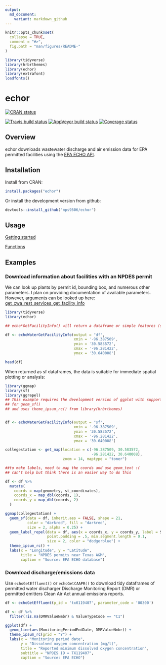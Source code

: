 ```yaml
---
output:
  md_document:
    variant: markdown_github
---
```


<!-- README.md is generated from README.Rmd. Please edit that file -->

```r
knitr::opts_chunk$set(
  collapse = TRUE,
  comment = "#>",
  fig.path = "man/figures/README-"
)

library(tidyverse)
library(hrbrthemes)
library(echor)
library(extrafont)
loadfonts()
```

# echor
[![CRAN status](https://www.r-pkg.org/badges/version/echor)](https://cran.r-project.org/package=echor)

[![Travis build status](https://travis-ci.org/mps9506/echor.svg?branch=master)](https://travis-ci.org/mps9506/echor)
[![AppVeyor build status](https://ci.appveyor.com/api/projects/status/github/mps9506/echor?branch=master&svg=true)](https://ci.appveyor.com/project/mps9506/echor)
[![Coverage status](https://codecov.io/gh/mps9506/echor/branch/master/graph/badge.svg)](https://codecov.io/github/mps9506/echor?branch=master)

## Overview

echor downloads wastewater discharge and air emission data for EPA permitted facilities using the [EPA ECHO API](https://echo.epa.gov/).

## Installation

Install from CRAN:

```r
install.packages("echor")
```

Or install the development version from github:

```r

devtools::install_github("mps9506/echor")

```

## Usage

[Getting started](https://mps9506.github.io/echor/articles/introduction.html)

[Functions](https://mps9506.github.io/echor/reference/index.html)

## Examples

### Download information about facilities with an NPDES permit

We can look up plants by permit id, bounding box, and numerous other parameters. I plan on providing documentation of available parameters. However, arguments can be looked up here: [get_cwa_rest_services_get_facility_info](https://echo.epa.gov/tools/web-services/facility-search-water#!/Facility_Information/get_cwa_rest_services_get_facility_info)

```r
library(tidyverse)
library(echor)

## echo*GetFacilityInfo() will return a dataframe or simple features (sf) dataframe.

df <- echoWaterGetFacilityInfo(output = "df", 
                               xmin = '-96.387509', 
                               ymin = '30.583572', 
                               xmax = '-96.281422', 
                               ymax = '30.640008')

head(df)
```

When returned as sf dataframes, the data is suitable for immediate spatial plotting or analysis:
```r
library(ggmap)
library(sf)
library(ggrepel)
## This example requires the development version of ggplot with support
## for geom_sf()
## and uses theme_ipsum_rc() from library(hrbrthemes)


df <- echoWaterGetFacilityInfo(output = "sf", 
                               xmin = '-96.387509', 
                               ymin = '30.583572', 
                               xmax = '-96.281422', 
                               ymax = '30.640008')

collegestation <- get_map(location = c(-96.387509, 30.583572,
                                       -96.281422, 30.640008), 
                          zoom = 14, maptype = "toner")

##to make labels, need to map the coords and use geom_text :(
## can't help but think there is an easier way to do this

df <- df %>%
  mutate(
    coords = map(geometry, st_coordinates),
    coords_x = map_dbl(coords, 1),
    coords_y = map_dbl(coords, 2)
  )

ggmap(collegestation) + 
  geom_sf(data = df, inherit.aes = FALSE, shape = 21, 
          color = "darkred", fill = "darkred", 
          size = 2, alpha = 0.25) +
  geom_label_repel(data = df, aes(x = coords_x, y = coords_y, label = SourceID),
                   point.padding = .5, min.segment.length = 0.1,
                   size = 2, color = "dodgerblue") +
  theme_ipsum_rc() +
  labs(x = "Longitude", y = "Latitude", 
       title = "NPDES permits near Texas A&M",
       caption = "Source: EPA ECHO database")

```

### Download discharge/emissions data

Use `echoGetEffluent()` or `echoGetCAAPR()` to download tidy dataframes of permitted water discharger Discharge Monitoring Report (DMR) or permitted emitters Clean Air Act annual emissions reports.

```r
df <- echoGetEffluent(p_id = 'tx0119407', parameter_code = '00300')

df <- df %>%
  filter(!is.na(DMRValueNmbr) & ValueTypeCode == "C1")

ggplot(df) +
  geom_line(aes(MonitoringPeriodEndDate, DMRValueNmbr)) +
  theme_ipsum_rc(grid = "Y") +
  labs(x = "Monitoring period date",
       y = "Dissolved oxygen concentration (mg/l)",
       title = "Reported minimum dissolved oxygen concentration",
       subtitle = "NPDES ID = TX119407",
       caption = "Source: EPA ECHO")

```

